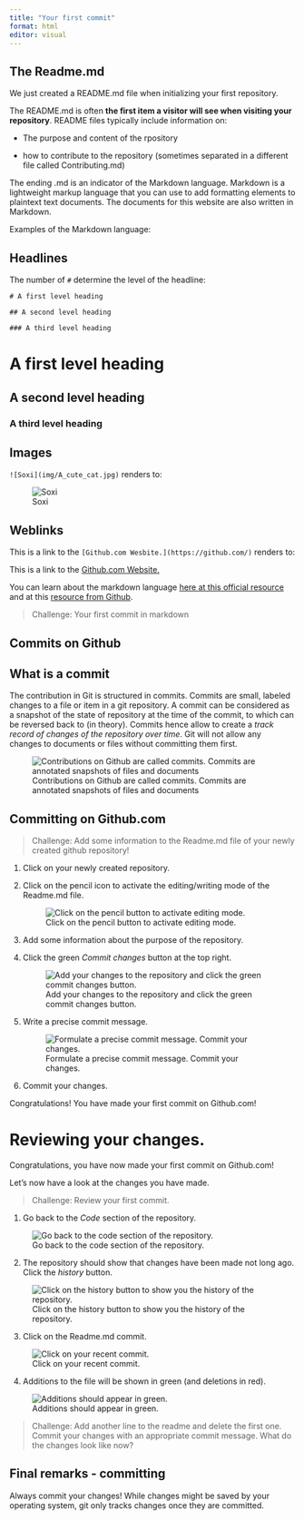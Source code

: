 ```yaml
---
title: "Your first commit"
format: html
editor: visual
---
```


## The Readme.md

We just created a README.md file when initializing your first repository.

The README.md is often **the first item a visitor will see when visiting your repository**. README files typically include information on:

-   The purpose and content of the rpository

-   how to contribute to the repository (sometimes separated in a different file called Contributing.md)

The ending .md is an indicator of the Markdown language. Markdown is a lightweight markup language that you can use to add formatting elements to plaintext text documents. The documents for this website are also written in Markdown.

Examples of the Markdown language:

## Headlines

The number of `#` determine the level of the headline:

```         
# A first level heading

## A second level heading

### A third level heading
```

# A first level heading

## A second level heading

### A third level heading

## Images

`![Soxi](img/A_cute_cat.jpg)` renders to:

![Soxi](img/A_cute_cat.jpg)

## Weblinks

This is a link to the `[Github.com Wesbite.](https://github.com/)` renders to:

This is a link to the [Github.com Website.](https://github.com/)

You can learn about the markdown language [here at this official resource](https://www.markdownguide.org/getting-started/) and at this [resource from Github](https://docs.github.com/en/get-started/writing-on-github/getting-started-with-writing-and-formatting-on-github/basic-writing-and-formatting-syntax).

> Challenge: Your first commit in markdown

## Commits on Github

## What is a commit

The contribution in Git is structured in commits. Commits are small, labeled changes to a file or item in a git repository. A commit can be considered as a snapshot of the state of repository at the time of the commit, to which can be reversed back to (in theory). Commits hence allow to create a *track record of changes of the repository over time*. Git will not allow any changes to documents or files without committing them first.

![Contributions on Github are called commits. Commits are annotated snapshots of files and documents](img/commits.png)

## Committing on Github.com

> Challenge: Add some information to the Readme.md file of your newly created github repository!

1.  Click on your newly created repository.

2.  Click on the pencil icon to activate the editing/writing mode of the Readme.md file.

    ![Click on the pencil button to activate editing mode.](images/Commit1.png)

3.  Add some information about the purpose of the repository.

4.  Click the green *Commit changes* button at the top right.

    ![Add your changes to the repository and click the green commit changes button.](images/Commit2.png)

5.  Write a precise commit message.

    ![Formulate a precise commit message. Commit your changes.](images/Commit3png-01.png)

6.  Commit your changes.

Congratulations! You have made your first commit on Github.com!

# Reviewing your changes.

Congratulations, you have now made your first commit on Github.com!

Let's now have a look at the changes you have made.

> Challenge: Review your first commit.

1.  Go back to the *Code* section of the repository.

![Go back to the code section of the repository.](images/Commit4.png)

2.  The repository should show that changes have been made not long ago. Click the *history* button.

![Click on the history button to show you the history of the repository.](images/Commit5.png)

3.  Click on the Readme.md commit.

![Click on your recent commit.](images/Commit6.png)

4.  Additions to the file will be shown in green (and deletions in red).

![Additions should appear in green.](images/Commit7.png)

> Challenge: Add another line to the readme and delete the first one. Commit your changes with an appropriate commit message. What do the changes look like now?

## Final remarks - committing

Always commit your changes! While changes might be saved by your operating system, git only tracks changes once they are committed.
